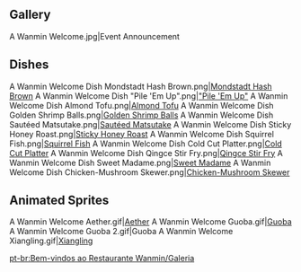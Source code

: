 {{EventTabs}}
==Gallery==
<gallery hideaddbutton="true" captionalign="center">
A Wanmin Welcome.jpg|Event Announcement
</gallery>

==Dishes==
<gallery hideaddbutton="true" captionalign="center">
A Wanmin Welcome Dish Mondstadt Hash Brown.png|[[Mondstadt Hash Brown]]
A Wanmin Welcome Dish "Pile 'Em Up".png|[["Pile 'Em Up"]]
A Wanmin Welcome Dish Almond Tofu.png|[[Almond Tofu]]
A Wanmin Welcome Dish Golden Shrimp Balls.png|[[Golden Shrimp Balls]]
A Wanmin Welcome Dish Sautéed Matsutake.png|[[Sautéed Matsutake]]
A Wanmin Welcome Dish Sticky Honey Roast.png|[[Sticky Honey Roast]]
A Wanmin Welcome Dish Squirrel Fish.png|[[Squirrel Fish]]
A Wanmin Welcome Dish Cold Cut Platter.png|[[Cold Cut Platter]]
A Wanmin Welcome Dish Qingce Stir Fry.png|[[Qingce Stir Fry]]
A Wanmin Welcome Dish Sweet Madame.png|[[Sweet Madame]]
A Wanmin Welcome Dish Chicken-Mushroom Skewer.png|[[Chicken-Mushroom Skewer]]
</gallery>

==Animated Sprites==
<gallery hideaddbutton="true" captionalign="center">
A Wanmin Welcome Aether.gif|[[Aether]]
A Wanmin Welcome Guoba.gif|[[Guoba]]
A Wanmin Welcome Guoba 2.gif|Guoba
A Wanmin Welcome Xiangling.gif|[[Xiangling]]
</gallery>

[[pt-br:Bem-vindos ao Restaurante Wanmin/Galeria]]